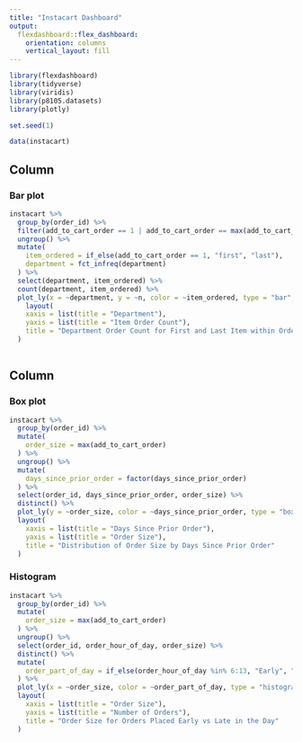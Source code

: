 ```yaml
---
title: "Instacart Dashboard"
output: 
  flexdashboard::flex_dashboard:
    orientation: columns
    vertical_layout: fill
---
```


```r
library(flexdashboard)
library(tidyverse)
library(viridis)
library(p8105.datasets)
library(plotly)
```

```r
set.seed(1)

data(instacart)
```


Column {data-width=550}
-----------------------------------------------------------------------

### Bar plot

```r
instacart %>% 
  group_by(order_id) %>% 
  filter(add_to_cart_order == 1 | add_to_cart_order == max(add_to_cart_order)) %>% 
  ungroup() %>% 
  mutate(
    item_ordered = if_else(add_to_cart_order == 1, "first", "last"),
    department = fct_infreq(department)
  ) %>% 
  select(department, item_ordered) %>% 
  count(department, item_ordered) %>% 
  plot_ly(x = ~department, y = ~n, color = ~item_ordered, type = "bar", colors = "Set2") %>% 
    layout(
    xaxis = list(title = "Department"),
    yaxis = list(title = "Item Order Count"),
    title = "Department Order Count for First and Last Item within Order"
  )
  
```

Column {data-width=450}
-----------------------------------------------------------------------

### Box plot

```r
instacart %>%
  group_by(order_id) %>% 
  mutate(
    order_size = max(add_to_cart_order)
  ) %>% 
  ungroup() %>% 
  mutate(
    days_since_prior_order = factor(days_since_prior_order)
  ) %>%
  select(order_id, days_since_prior_order, order_size) %>% 
  distinct() %>% 
  plot_ly(y = ~order_size, color = ~days_since_prior_order, type = "box", colors = "Set2") %>% 
  layout(
    xaxis = list(title = "Days Since Prior Order"),
    yaxis = list(title = "Order Size"),
    title = "Distribution of Order Size by Days Since Prior Order"
  )
```

### Histogram

```r
instacart %>% 
  group_by(order_id) %>% 
  mutate(
    order_size = max(add_to_cart_order)
  ) %>% 
  ungroup() %>%
  select(order_id, order_hour_of_day, order_size) %>% 
  distinct() %>% 
  mutate(
    order_part_of_day = if_else(order_hour_of_day %in% 6:13, "Early", "Late")
  ) %>% 
  plot_ly(x = ~order_size, color = ~order_part_of_day, type = "histogram", colors = "Set2", nbinsx = 20) %>% 
  layout(
    xaxis = list(title = "Order Size"),
    yaxis = list(title = "Number of Orders"),
    title = "Order Size for Orders Placed Early vs Late in the Day"
  )
```

